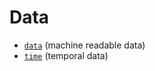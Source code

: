 
<Meta title="Elements/wip/Text/Inline/Data" />

# Data

- [`data`](https://developer.mozilla.org/en-US/docs/Web/HTML/Element/data) (machine readable data)
- [`time`](https://developer.mozilla.org/en-US/docs/Web/HTML/Element/time) (temporal data)
